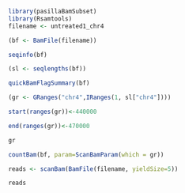 ```{r}
library(pasillaBamSubset)
library(Rsamtools)
filename <- untreated1_chr4
```

```{r}
(bf <- BamFile(filename))
```

```{r}
seqinfo(bf)
```


```{r}
(sl <- seqlengths(bf))
```

```{r}
quickBamFlagSummary(bf)
```
```{r}
(gr <- GRanges("chr4",IRanges(1, sl["chr4"])))
```

```{r}
start(ranges(gr))<-440000 
```

```{r}
end(ranges(gr))<-470000
```

```{r}
gr
```
```{r}
countBam(bf, param=ScanBamParam(which = gr))
```

```{r}
reads <- scanBam(BamFile(filename, yieldSize=5))
```
```{r}
reads
```

